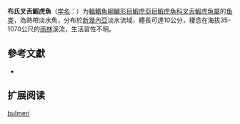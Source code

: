 {{Speciesbox
| name = 布氏叉舌鰕虎魚
| status = NE
| status_system = IUCN3.1
| image = 
| genus = Glossogobius
| species = bulmeri
| authority = Whitley, 1959
}}

'''布氏叉舌鰕虎魚'''（[[学名|学名]]：{{lang|la|''Glossogobius bulmeri''}}）为[[輻鰭魚綱|輻鰭魚綱]][[鱸形目|鱸形目]][[鰕虎亞目|鰕虎亞目]][[鰕虎魚科|鰕虎魚科]][[叉舌鰕虎魚屬|叉舌鰕虎魚屬]]的[[鱼类|鱼类]]，為熱帶淡水魚，分布於[[新幾內亞|新幾內亞]]淡水流域，體長可達10公分，棲息在海拔35-1070公尺的[[雨林|雨林]]溪流，生活習性不明。

== 參考文獻 ==
*{{FishBase_species|genus=Glossogobius|species=bulmeri|year=2014|month=8}}

== 扩展阅读 ==
{{refbegin}}
{{wikispecies-inline|Glossogobius bulmeri|布氏叉舌鰕虎魚}}
{{refend}}
{{Taxonbar|from=Q966032}}

[[Category:叉舌鰕虎魚屬|bulmeri]]


{{鱸形目小作品}}